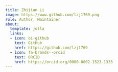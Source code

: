 ```yaml
---
title: Zhijian Li
image: https://www.github.com/lzj1769.png
role: Author, Maintainer
about:
  template: jolla
  links:
  - icon: bi-github
    text: GitHub
    href: https://github.com/lzj1769
  - icon: fa-brands--orcid
    text: ORCID
    href: https://orcid.org/0000-0002-1523-1333
---
```


